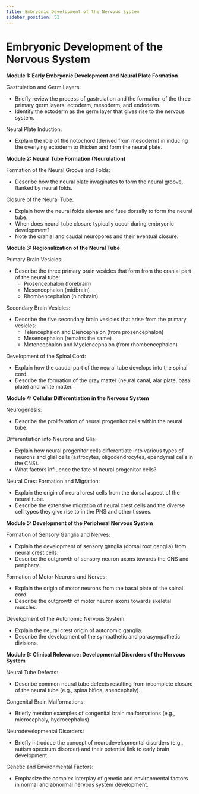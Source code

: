 ```yaml
---
title: Embryonic Development of the Nervous System
sidebar_position: 51
---
```


# Embryonic Development of the Nervous System

**Module 1: Early Embryonic Development and Neural Plate Formation**

Gastrulation and Germ Layers:
* Briefly review the process of gastrulation and the formation of the three primary germ layers: ectoderm, mesoderm, and endoderm.
* Identify the ectoderm as the germ layer that gives rise to the nervous system.

Neural Plate Induction:
* Explain the role of the notochord (derived from mesoderm) in inducing the overlying ectoderm to thicken and form the neural plate.

**Module 2: Neural Tube Formation (Neurulation)**

Formation of the Neural Groove and Folds:
* Describe how the neural plate invaginates to form the neural groove, flanked by neural folds.

Closure of the Neural Tube:
* Explain how the neural folds elevate and fuse dorsally to form the neural tube.
* When does neural tube closure typically occur during embryonic development?
* Note the cranial and caudal neuropores and their eventual closure.

**Module 3: Regionalization of the Neural Tube**

Primary Brain Vesicles:
* Describe the three primary brain vesicles that form from the cranial part of the neural tube:
    * Prosencephalon (forebrain)
    * Mesencephalon (midbrain)
    * Rhombencephalon (hindbrain)

Secondary Brain Vesicles:
* Describe the five secondary brain vesicles that arise from the primary vesicles:
    * Telencephalon and Diencephalon (from prosencephalon)
    * Mesencephalon (remains the same)
    * Metencephalon and Myelencephalon (from rhombencephalon)

Development of the Spinal Cord:
* Explain how the caudal part of the neural tube develops into the spinal cord.
* Describe the formation of the gray matter (neural canal, alar plate, basal plate) and white matter.

**Module 4: Cellular Differentiation in the Nervous System**

Neurogenesis:
* Describe the proliferation of neural progenitor cells within the neural tube.

Differentiation into Neurons and Glia:
* Explain how neural progenitor cells differentiate into various types of neurons and glial cells (astrocytes, oligodendrocytes, ependymal cells in the CNS).
* What factors influence the fate of neural progenitor cells?

Neural Crest Formation and Migration:
* Explain the origin of neural crest cells from the dorsal aspect of the neural tube.
* Describe the extensive migration of neural crest cells and the diverse cell types they give rise to in the PNS and other tissues.

**Module 5: Development of the Peripheral Nervous System**

Formation of Sensory Ganglia and Nerves:
* Explain the development of sensory ganglia (dorsal root ganglia) from neural crest cells.
* Describe the outgrowth of sensory neuron axons towards the CNS and periphery.

Formation of Motor Neurons and Nerves:
* Explain the origin of motor neurons from the basal plate of the spinal cord.
* Describe the outgrowth of motor neuron axons towards skeletal muscles.

Development of the Autonomic Nervous System:
* Explain the neural crest origin of autonomic ganglia.
* Describe the development of the sympathetic and parasympathetic divisions.

**Module 6: Clinical Relevance: Developmental Disorders of the Nervous System**

Neural Tube Defects:
* Describe common neural tube defects resulting from incomplete closure of the neural tube (e.g., spina bifida, anencephaly).

Congenital Brain Malformations:
* Briefly mention examples of congenital brain malformations (e.g., microcephaly, hydrocephalus).

Neurodevelopmental Disorders:
* Briefly introduce the concept of neurodevelopmental disorders (e.g., autism spectrum disorder) and their potential link to early brain development.

Genetic and Environmental Factors:
* Emphasize the complex interplay of genetic and environmental factors in normal and abnormal nervous system development.